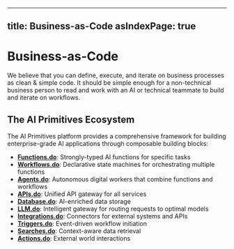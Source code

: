 
---
title: Business-as-Code
asIndexPage: true
---

# Business-as-Code

We believe that you can define, execute, and iterate on business processes as clean & simple code. It should be simple enough for a non-technical business person to read and work with an AI or technical teammate to build and iterate on workflows.

## The AI Primitives Ecosystem

The AI Primitives platform provides a comprehensive framework for building enterprise-grade AI applications through composable building blocks:

<Cards>
  <Cards.Card
    title="Workflows.do"
    href="/docs/workflows"
  />
  <Cards.Card
    title="Functions.do"
    href="/docs/functions"
  />
  <Cards.Card
    title="Agents.do"
    href="/docs/agents"
  />
</Cards>

- **[Functions.do](https://functions.do)**: Strongly-typed AI functions for specific tasks
- **[Workflows.do](https://workflows.do)**: Declarative state machines for orchestrating multiple functions
- **[Agents.do](https://agents.do)**: Autonomous digital workers that combine functions and workflows
- **[APIs.do](https://apis.do)**: Unified API gateway for all services
- **[Database.do](https://database.do)**: AI-enriched data storage
- **[LLM.do](https://llm.do)**: Intelligent gateway for routing requests to optimal models
- **[Integrations.do](https://integrations.do)**: Connectors for external systems and APIs
- **[Triggers.do](https://triggers.do)**: Event-driven workflow initiation
- **[Searches.do](https://searches.do)**: Context-aware data retrieval
- **[Actions.do](https://actions.do)**: External world interactions
